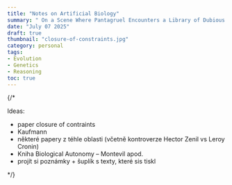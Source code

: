 ```yaml
---
title: "Notes on Artificial Biology"
summary: " On a Scene Where Pantagruel Encounters a Library of Dubious Books..."
date: "July 07 2025"
draft: true
thumbnail: "closure-of-constraints.jpg"
category: personal
tags:
- Evolution
- Genetics
- Reasoning
toc: true
---
```


{/* 

Ideas:
- paper closure of contraints
- Kaufmann
- některé papery z téhle oblasti (včetně kontroverze Hector Zenil vs Leroy Cronin)
- Kniha Biological Autonomy – Montevil apod.
- projít si poznámky + šuplík s texty, které sis tiskl

*/}
